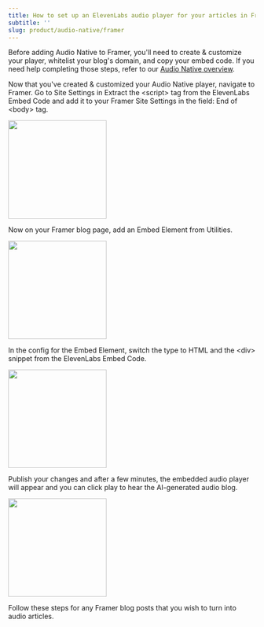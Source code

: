 ```yaml
---
title: How to set up an ElevenLabs audio player for your articles in Framer
subtitle: ''
slug: product/audio-native/framer
---
```



Before adding Audio Native to Framer, you'll need to create & customize your player, whitelist your blog's domain, and copy your embed code. If you need help completing those steps, refer to our [Audio Native overview](https://elevenlabs.io/docs/audio-native/overview).

Now that you've created & customized your Audio Native player, navigate to Framer. Go to Site Settings in Extract the &lt;script&gt; tag from the ElevenLabs Embed Code and add it to your Framer Site Settings in the field: End of &lt;body&gt; tag.

<img height="200" src="../../product/audio-native/images/framer_an_1.webp" />

Now on your Framer blog page, add an Embed Element from Utilities.

<img height="200" src="../../product/audio-native/images/framer_an_2.webp" />

In the config for the Embed Element, switch the type to HTML and the &lt;div&gt; snippet from the ElevenLabs Embed Code.

<img height="200" src="../../product/audio-native/images/framer_an_3.webp" />

Publish your changes and after a few minutes, the embedded audio player will appear and you can click play to hear the AI-generated audio blog.

<img height="200" src="../../product/audio-native/images/framer_an_4.webp" />

Follow these steps for any Framer blog posts that you wish to turn into audio articles.

